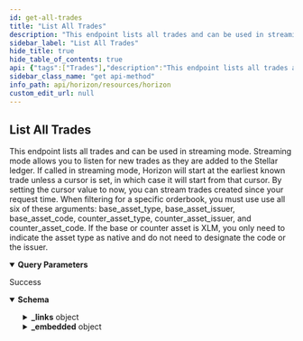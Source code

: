 ```yaml
---
id: get-all-trades
title: "List All Trades"
description: "This endpoint lists all trades and can be used in streaming mode. Streaming mode allows you to listen for new trades as they are added to the Stellar ledger. If called in streaming mode, Horizon will start at the earliest known trade unless a cursor is set, in which case it will start from that cursor. By setting the cursor value to now, you can stream trades created since your request time. When filtering for a specific orderbook, you must use use all six of these arguments: base_asset_type, base_asset_issuer, base_asset_code, counter_asset_type, counter_asset_issuer, and counter_asset_code. If the base or counter asset is XLM, you only need to indicate the asset type as native and do not need to designate the code or the issuer."
sidebar_label: "List All Trades"
hide_title: true
hide_table_of_contents: true
api: {"tags":["Trades"],"description":"This endpoint lists all trades and can be used in streaming mode. Streaming mode allows you to listen for new trades as they are added to the Stellar ledger. If called in streaming mode, Horizon will start at the earliest known trade unless a cursor is set, in which case it will start from that cursor. By setting the cursor value to now, you can stream trades created since your request time. When filtering for a specific orderbook, you must use use all six of these arguments: base_asset_type, base_asset_issuer, base_asset_code, counter_asset_type, counter_asset_issuer, and counter_asset_code. If the base or counter asset is XLM, you only need to indicate the asset type as native and do not need to designate the code or the issuer.","operationId":"GetAllTrades","parameters":[{"name":"offer_id","in":"query","required":false,"description":"The offer ID. Used to filter for trades originating from a specific offer."},{"name":"base_asset_type","in":"query","required":false,"description":"The type for the base asset. Either native, credit_alphanum4, or credit_alphanum12.","schema":{"type":"string","enum":["native","credit_alphanum4","credit_alphanum12"]}},{"name":"base_asset_issuer","in":"query","required":false,"description":"The Stellar address of the base asset’s issuer.","schema":{"type":"string","example":"GDUKMGUGDZQK6YHYA5Z6AY2G4XDSZPSZ3SW5UN3ARVMO6QSRDWP5YLEX"}},{"name":"base_asset_code","in":"query","required":false,"description":"The code for the base asset.","schema":{"type":"string","example":"USD"}},{"name":"counter_asset_type","in":"query","required":false,"description":"The type for the counter asset. Either native, credit_alphanum4, or credit_alphanum12.","schema":{"type":"string","enum":["native","credit_alphanum4","credit_alphanum12"]}},{"name":"counter_asset_issuer","in":"query","required":false,"description":"The Stellar address of the counter asset’s issuer.","schema":{"type":"string","example":"GDUKMGUGDZQK6YHYA5Z6AY2G4XDSZPSZ3SW5UN3ARVMO6QSRDWP5YLEX"}},{"name":"counter_asset_code","in":"query","required":false,"description":"The code for the counter asset."},{"name":"trade_type","in":"query","required":false,"description":"Can be set to all, orderbook, or liquidity_pools to filter only trades executed across a given mechanism.","schema":{"type":"string","enum":["all","orderbook","liquidity_pools"]}},{"name":"cursor","in":"query","required":false,"description":"A number that points to a specific location in a collection of responses and is pulled from the paging_token value of a record.","schema":{"type":"integer","example":6606617478959105}},{"name":"order","in":"query","required":false,"description":"A designation of the order in which records should appear. Options include asc (ascending) or desc (descending). If this argument isn’t set, it defaults to asc.","schema":{"type":"string","enum":["asc","desc"]}},{"name":"limit","in":"query","required":false,"description":"The maximum number of records returned. The limit can range from 1 to 200 - an upper limit that is hardcoded in Horizon for performance reasons. If this argument isn’t designated, it defaults to 10.","schema":{"type":"integer","example":10}}],"x-supports-streaming":true,"responses":{"200":{"description":"Success","content":{"application/json":{"schema":{"allOf":[{"type":"object","properties":{"_links":{"type":"object","properties":{"self":{"type":"object","properties":{"href":{"type":"string","format":"link"},"templated":{"type":"boolean"}},"required":["href"],"title":"link"},"next":{"type":"object","properties":{"href":{"type":"string","format":"link"},"templated":{"type":"boolean"}},"required":["href"],"title":"link"},"prev":{"type":"object","properties":{"href":{"type":"string","format":"link"},"templated":{"type":"boolean"}},"required":["href"],"title":"link"}}}},"title":"Links"},{"type":"object","properties":{"_embedded":{"type":"object","properties":{"records":{"type":"array","items":{"type":"object","properties":{"_links":{"type":"object","properties":{"self":{"type":"object","properties":{"href":{"type":"string","format":"link"},"templated":{"type":"boolean"}},"required":["href"],"title":"link"},"base":{"type":"object","properties":{"href":{"type":"string","format":"link"},"templated":{"type":"boolean"}},"required":["href"],"title":"link"},"counter":{"type":"object","properties":{"href":{"type":"string","format":"link"},"templated":{"type":"boolean"}},"required":["href"],"title":"link"},"operation":{"type":"object","properties":{"href":{"type":"string","format":"link"},"templated":{"type":"boolean"}},"required":["href"],"title":"link"}},"required":["self","base","counter","operation"]},"id":{"type":"string","title":"id"},"paging_token":{"type":"string","title":"paging_token"},"ledger_close_time":{"type":"string"},"offer_id":{"type":"string"},"trade_type":{"type":"string"},"liquidity_pool_fee_bp":{"type":"number","format":"uint32"},"base_liquidity_pool_id":{"type":"string"},"base_offer_id":{"type":"string"},"base_account":{"type":"string","pattern":"G[A-Z0-9]{55}","title":"address"},"base_amount":{"type":"string"},"base_asset_type":{"type":"string"},"base_asset_code":{"type":"string"},"base_asset_issuer":{"type":"string"},"counter_liquidity_pool_id":{"type":"string"},"counter_offer_id":{"type":"string"},"counter_account":{"type":"string","pattern":"G[A-Z0-9]{55}","title":"address"},"counter_amount":{"type":"string"},"counter_asset_type":{"type":"string"},"counter_asset_code":{"type":"string"},"counter_asset_issuer":{"type":"string","pattern":"G[A-Z0-9]{55}","title":"address"},"base_is_seller":{"type":"boolean"},"price":{"required":["id","paging_token","ledger_close_time","trade_type","base_amount","base_asset_type","counter_amount","counter_asset_type","base_is_seller"],"type":"object","properties":{"n":{"type":"string"},"d":{"type":"string"}},"title":"tradePrice"}}}}}}},"title":"Trade"}]},"examples":{"GetAllTrades":{"value":{"_links":{"self":{"href":"https://horizon.stellar.org/trades?base_asset_code=USD&base_asset_issuer=GDUKMGUGDZQK6YHYA5Z6AY2G4XDSZPSZ3SW5UN3ARVMO6QSRDWP5YLEX&base_asset_type=credit_alphanum4&counter_asset_type=native&cursor=&limit=3&order=asc"},"next":{"href":"https://horizon.stellar.org/trades?base_asset_code=USD&base_asset_issuer=GDUKMGUGDZQK6YHYA5Z6AY2G4XDSZPSZ3SW5UN3ARVMO6QSRDWP5YLEX&base_asset_type=credit_alphanum4&counter_asset_type=native&cursor=83056000260648961-0&limit=3&order=asc"},"prev":{"href":"https://horizon.stellar.org/trades?base_asset_code=USD&base_asset_issuer=GDUKMGUGDZQK6YHYA5Z6AY2G4XDSZPSZ3SW5UN3ARVMO6QSRDWP5YLEX&base_asset_type=credit_alphanum4&counter_asset_type=native&cursor=82854686553571330-0&limit=3&order=desc"}},"_embedded":{"records":[{"_links":{"self":{"href":""},"base":{"href":"https://horizon.stellar.org/accounts/GD47M25MLSCSYP4SIVNQXVQ4KWNLVGXS4S2AXPTYEJK6OY4VALJWK4BS"},"counter":{"href":"https://horizon.stellar.org/accounts/GBCHK52UXADCQCO7FBA5VBYPGCJFXHCNAVJTMUEKOCCNKJH5F35UZU5T"},"operation":{"href":"https://horizon.stellar.org/operations/82854686553571330"}},"id":"82854686553571330-0","paging_token":"82854686553571330-0","ledger_close_time":"2018-08-05T00:55:34Z","offer_id":"23074703","base_offer_id":"23074703","base_account":"GD47M25MLSCSYP4SIVNQXVQ4KWNLVGXS4S2AXPTYEJK6OY4VALJWK4BS","base_amount":"22.9174941","base_asset_type":"credit_alphanum4","base_asset_code":"USD","base_asset_issuer":"GDUKMGUGDZQK6YHYA5Z6AY2G4XDSZPSZ3SW5UN3ARVMO6QSRDWP5YLEX","counter_offer_id":"4694540704980959234","counter_account":"GBCHK52UXADCQCO7FBA5VBYPGCJFXHCNAVJTMUEKOCCNKJH5F35UZU5T","counter_amount":"97.9999800","counter_asset_type":"native","base_is_seller":true,"price":{"n":"106905209","d":"25000000"}},{"_links":{"self":{"href":""},"base":{"href":"https://horizon.stellar.org/accounts/GD47M25MLSCSYP4SIVNQXVQ4KWNLVGXS4S2AXPTYEJK6OY4VALJWK4BS"},"counter":{"href":"https://horizon.stellar.org/accounts/GDURV3I6U5OTUV75WWAG2HWZTQHNMCR3NR2P5GPKDCIS2AEWCFSOLVFU"},"operation":{"href":"https://horizon.stellar.org/operations/83005225157287937"}},"id":"83005225157287937-0","paging_token":"83005225157287937-0","ledger_close_time":"2018-08-07T02:01:53Z","offer_id":"23400441","base_offer_id":"23400441","base_account":"GD47M25MLSCSYP4SIVNQXVQ4KWNLVGXS4S2AXPTYEJK6OY4VALJWK4BS","base_amount":"1.0000000","base_asset_type":"credit_alphanum4","base_asset_code":"USD","base_asset_issuer":"GDUKMGUGDZQK6YHYA5Z6AY2G4XDSZPSZ3SW5UN3ARVMO6QSRDWP5YLEX","counter_offer_id":"4694691243584675841","counter_account":"GDURV3I6U5OTUV75WWAG2HWZTQHNMCR3NR2P5GPKDCIS2AEWCFSOLVFU","counter_amount":"4.3080953","counter_asset_type":"native","base_is_seller":true,"price":{"n":"430809521","d":"100000000"}},{"_links":{"self":{"href":""},"base":{"href":"https://horizon.stellar.org/accounts/GD47M25MLSCSYP4SIVNQXVQ4KWNLVGXS4S2AXPTYEJK6OY4VALJWK4BS"},"counter":{"href":"https://horizon.stellar.org/accounts/GBNDB4UHLDRBLR35JNU4ADYG3J5WA4LJZOPBXMNHZKTKSL37BDX4UBQY"},"operation":{"href":"https://horizon.stellar.org/operations/83056000260648961"}},"id":"83056000260648961-0","paging_token":"83056000260648961-0","ledger_close_time":"2018-08-07T18:27:33Z","offer_id":"23400441","base_offer_id":"23400441","base_account":"GD47M25MLSCSYP4SIVNQXVQ4KWNLVGXS4S2AXPTYEJK6OY4VALJWK4BS","base_amount":"1.0000000","base_asset_type":"credit_alphanum4","base_asset_code":"USD","base_asset_issuer":"GDUKMGUGDZQK6YHYA5Z6AY2G4XDSZPSZ3SW5UN3ARVMO6QSRDWP5YLEX","counter_offer_id":"4694742018688036865","counter_account":"GBNDB4UHLDRBLR35JNU4ADYG3J5WA4LJZOPBXMNHZKTKSL37BDX4UBQY","counter_amount":"4.3080953","counter_asset_type":"native","base_is_seller":true,"price":{"n":"430809521","d":"100000000"}}]}}}}}}}},"method":"get","path":"/trades","servers":[{"url":"https://horizon.stellar.org","description":"The main network"},{"url":"https://horizon-testnet.stellar.org","description":"The test network"}],"info":{"title":"Horizon","version":"0.0.1"},"postman":{"name":"List All Trades","description":{"content":"This endpoint lists all trades and can be used in streaming mode. Streaming mode allows you to listen for new trades as they are added to the Stellar ledger. If called in streaming mode, Horizon will start at the earliest known trade unless a cursor is set, in which case it will start from that cursor. By setting the cursor value to now, you can stream trades created since your request time. When filtering for a specific orderbook, you must use use all six of these arguments: base_asset_type, base_asset_issuer, base_asset_code, counter_asset_type, counter_asset_issuer, and counter_asset_code. If the base or counter asset is XLM, you only need to indicate the asset type as native and do not need to designate the code or the issuer.","type":"text/plain"},"url":{"path":["trades"],"host":["{{baseUrl}}"],"query":[{"description":{"content":"The offer ID. Used to filter for trades originating from a specific offer.","type":"text/plain"},"key":"offer_id","value":""},{"disabled":false,"description":{"content":"The type for the base asset. Either native, credit_alphanum4, or credit_alphanum12.","type":"text/plain"},"key":"base_asset_type","value":""},{"disabled":false,"description":{"content":"The Stellar address of the base asset’s issuer.","type":"text/plain"},"key":"base_asset_issuer","value":""},{"disabled":false,"description":{"content":"The code for the base asset.","type":"text/plain"},"key":"base_asset_code","value":""},{"disabled":false,"description":{"content":"The type for the counter asset. Either native, credit_alphanum4, or credit_alphanum12.","type":"text/plain"},"key":"counter_asset_type","value":""},{"disabled":false,"description":{"content":"The Stellar address of the counter asset’s issuer.","type":"text/plain"},"key":"counter_asset_issuer","value":""},{"description":{"content":"The code for the counter asset.","type":"text/plain"},"key":"counter_asset_code","value":""},{"disabled":false,"description":{"content":"Can be set to all, orderbook, or liquidity_pools to filter only trades executed across a given mechanism.","type":"text/plain"},"key":"trade_type","value":""},{"disabled":false,"description":{"content":"A number that points to a specific location in a collection of responses and is pulled from the paging_token value of a record.","type":"text/plain"},"key":"cursor","value":""},{"disabled":false,"description":{"content":"A designation of the order in which records should appear. Options include asc (ascending) or desc (descending). If this argument isn’t set, it defaults to asc.","type":"text/plain"},"key":"order","value":""},{"disabled":false,"description":{"content":"The maximum number of records returned. The limit can range from 1 to 200 - an upper limit that is hardcoded in Horizon for performance reasons. If this argument isn’t designated, it defaults to 10.","type":"text/plain"},"key":"limit","value":""}],"variable":[]},"header":[{"key":"Accept","value":"application/json"}],"method":"GET"}}
sidebar_class_name: "get api-method"
info_path: api/horizon/resources/horizon
custom_edit_url: null
---
```



## List All Trades



This endpoint lists all trades and can be used in streaming mode. Streaming mode allows you to listen for new trades as they are added to the Stellar ledger. If called in streaming mode, Horizon will start at the earliest known trade unless a cursor is set, in which case it will start from that cursor. By setting the cursor value to now, you can stream trades created since your request time. When filtering for a specific orderbook, you must use use all six of these arguments: base_asset_type, base_asset_issuer, base_asset_code, counter_asset_type, counter_asset_issuer, and counter_asset_code. If the base or counter asset is XLM, you only need to indicate the asset type as native and do not need to designate the code or the issuer.

<details style={{"marginBottom":"1rem"}} data-collapsed={false} open={true}><summary style={{}}><strong>Query Parameters</strong></summary><div><ul><ParamsItem className={"paramsItem"} param={{"name":"offer_id","in":"query","required":false,"description":"The offer ID. Used to filter for trades originating from a specific offer."}}></ParamsItem><ParamsItem className={"paramsItem"} param={{"name":"base_asset_type","in":"query","required":false,"description":"The type for the base asset. Either native, credit_alphanum4, or credit_alphanum12.","schema":{"type":"string","enum":["native","credit_alphanum4","credit_alphanum12"]}}}></ParamsItem><ParamsItem className={"paramsItem"} param={{"name":"base_asset_issuer","in":"query","required":false,"description":"The Stellar address of the base asset’s issuer.","schema":{"type":"string","example":"GDUKMGUGDZQK6YHYA5Z6AY2G4XDSZPSZ3SW5UN3ARVMO6QSRDWP5YLEX"}}}></ParamsItem><ParamsItem className={"paramsItem"} param={{"name":"base_asset_code","in":"query","required":false,"description":"The code for the base asset.","schema":{"type":"string","example":"USD"}}}></ParamsItem><ParamsItem className={"paramsItem"} param={{"name":"counter_asset_type","in":"query","required":false,"description":"The type for the counter asset. Either native, credit_alphanum4, or credit_alphanum12.","schema":{"type":"string","enum":["native","credit_alphanum4","credit_alphanum12"]}}}></ParamsItem><ParamsItem className={"paramsItem"} param={{"name":"counter_asset_issuer","in":"query","required":false,"description":"The Stellar address of the counter asset’s issuer.","schema":{"type":"string","example":"GDUKMGUGDZQK6YHYA5Z6AY2G4XDSZPSZ3SW5UN3ARVMO6QSRDWP5YLEX"}}}></ParamsItem><ParamsItem className={"paramsItem"} param={{"name":"counter_asset_code","in":"query","required":false,"description":"The code for the counter asset."}}></ParamsItem><ParamsItem className={"paramsItem"} param={{"name":"trade_type","in":"query","required":false,"description":"Can be set to all, orderbook, or liquidity_pools to filter only trades executed across a given mechanism.","schema":{"type":"string","enum":["all","orderbook","liquidity_pools"]}}}></ParamsItem><ParamsItem className={"paramsItem"} param={{"name":"cursor","in":"query","required":false,"description":"A number that points to a specific location in a collection of responses and is pulled from the paging_token value of a record.","schema":{"type":"integer","example":6606617478959105}}}></ParamsItem><ParamsItem className={"paramsItem"} param={{"name":"order","in":"query","required":false,"description":"A designation of the order in which records should appear. Options include asc (ascending) or desc (descending). If this argument isn’t set, it defaults to asc.","schema":{"type":"string","enum":["asc","desc"]}}}></ParamsItem><ParamsItem className={"paramsItem"} param={{"name":"limit","in":"query","required":false,"description":"The maximum number of records returned. The limit can range from 1 to 200 - an upper limit that is hardcoded in Horizon for performance reasons. If this argument isn’t designated, it defaults to 10.","schema":{"type":"integer","example":10}}}></ParamsItem></ul></div></details><div><ApiTabs><TabItem label={"200"} value={"200"}><div>

Success

</div><div><MimeTabs schemaType={"response"}><TabItem label={"application/json"} value={"application/json"}><SchemaTabs><TabItem label={"Schema"} value={"Schema"}><details style={{}} data-collapsed={false} open={true}><summary style={{"textAlign":"left"}}><strong>Schema</strong></summary><div style={{"textAlign":"left","marginLeft":"1rem"}}></div><ul style={{"marginLeft":"1rem"}}><SchemaItem collapsible={true} className={"schemaItem"}><details style={{}}><summary style={{}}><strong>_links</strong><span style={{"opacity":"0.6"}}> object</span></summary><div style={{"marginLeft":"1rem"}}><SchemaItem collapsible={true} className={"schemaItem"}><details style={{}}><summary style={{}}><strong>self</strong><span style={{"opacity":"0.6"}}> object</span></summary><div style={{"marginLeft":"1rem"}}><SchemaItem collapsible={false} name={"href"} required={true} schemaName={"link"} qualifierMessage={undefined} schema={{"type":"string","format":"link"}}></SchemaItem><SchemaItem collapsible={false} name={"templated"} required={false} schemaName={"boolean"} qualifierMessage={undefined} schema={{"type":"boolean"}}></SchemaItem></div></details></SchemaItem><SchemaItem collapsible={true} className={"schemaItem"}><details style={{}}><summary style={{}}><strong>next</strong><span style={{"opacity":"0.6"}}> object</span></summary><div style={{"marginLeft":"1rem"}}><SchemaItem collapsible={false} name={"href"} required={true} schemaName={"link"} qualifierMessage={undefined} schema={{"type":"string","format":"link"}}></SchemaItem><SchemaItem collapsible={false} name={"templated"} required={false} schemaName={"boolean"} qualifierMessage={undefined} schema={{"type":"boolean"}}></SchemaItem></div></details></SchemaItem><SchemaItem collapsible={true} className={"schemaItem"}><details style={{}}><summary style={{}}><strong>prev</strong><span style={{"opacity":"0.6"}}> object</span></summary><div style={{"marginLeft":"1rem"}}><SchemaItem collapsible={false} name={"href"} required={true} schemaName={"link"} qualifierMessage={undefined} schema={{"type":"string","format":"link"}}></SchemaItem><SchemaItem collapsible={false} name={"templated"} required={false} schemaName={"boolean"} qualifierMessage={undefined} schema={{"type":"boolean"}}></SchemaItem></div></details></SchemaItem></div></details></SchemaItem><SchemaItem collapsible={true} className={"schemaItem"}><details style={{}}><summary style={{}}><strong>_embedded</strong><span style={{"opacity":"0.6"}}> object</span></summary><div style={{"marginLeft":"1rem"}}><SchemaItem collapsible={true} className={"schemaItem"}><details style={{}}><summary style={{}}><strong>records</strong><span style={{"opacity":"0.6"}}> object[]</span></summary><div style={{"marginLeft":"1rem"}}><li><div style={{"fontSize":"var(--ifm-code-font-size)","opacity":"0.6","marginLeft":"-.5rem","paddingBottom":".5rem"}}>Array [</div></li><SchemaItem collapsible={true} className={"schemaItem"}><details style={{}}><summary style={{}}><strong>_links</strong><span style={{"opacity":"0.6"}}> object</span></summary><div style={{"marginLeft":"1rem"}}><SchemaItem collapsible={true} className={"schemaItem"}><details style={{}}><summary style={{}}><strong>self</strong><span style={{"opacity":"0.6"}}> object</span><strong style={{"fontSize":"var(--ifm-code-font-size)","color":"var(--openapi-required)"}}> required</strong></summary><div style={{"marginLeft":"1rem"}}><SchemaItem collapsible={false} name={"href"} required={true} schemaName={"link"} qualifierMessage={undefined} schema={{"type":"string","format":"link"}}></SchemaItem><SchemaItem collapsible={false} name={"templated"} required={false} schemaName={"boolean"} qualifierMessage={undefined} schema={{"type":"boolean"}}></SchemaItem></div></details></SchemaItem><SchemaItem collapsible={true} className={"schemaItem"}><details style={{}}><summary style={{}}><strong>base</strong><span style={{"opacity":"0.6"}}> object</span><strong style={{"fontSize":"var(--ifm-code-font-size)","color":"var(--openapi-required)"}}> required</strong></summary><div style={{"marginLeft":"1rem"}}><SchemaItem collapsible={false} name={"href"} required={true} schemaName={"link"} qualifierMessage={undefined} schema={{"type":"string","format":"link"}}></SchemaItem><SchemaItem collapsible={false} name={"templated"} required={false} schemaName={"boolean"} qualifierMessage={undefined} schema={{"type":"boolean"}}></SchemaItem></div></details></SchemaItem><SchemaItem collapsible={true} className={"schemaItem"}><details style={{}}><summary style={{}}><strong>counter</strong><span style={{"opacity":"0.6"}}> object</span><strong style={{"fontSize":"var(--ifm-code-font-size)","color":"var(--openapi-required)"}}> required</strong></summary><div style={{"marginLeft":"1rem"}}><SchemaItem collapsible={false} name={"href"} required={true} schemaName={"link"} qualifierMessage={undefined} schema={{"type":"string","format":"link"}}></SchemaItem><SchemaItem collapsible={false} name={"templated"} required={false} schemaName={"boolean"} qualifierMessage={undefined} schema={{"type":"boolean"}}></SchemaItem></div></details></SchemaItem><SchemaItem collapsible={true} className={"schemaItem"}><details style={{}}><summary style={{}}><strong>operation</strong><span style={{"opacity":"0.6"}}> object</span><strong style={{"fontSize":"var(--ifm-code-font-size)","color":"var(--openapi-required)"}}> required</strong></summary><div style={{"marginLeft":"1rem"}}><SchemaItem collapsible={false} name={"href"} required={true} schemaName={"link"} qualifierMessage={undefined} schema={{"type":"string","format":"link"}}></SchemaItem><SchemaItem collapsible={false} name={"templated"} required={false} schemaName={"boolean"} qualifierMessage={undefined} schema={{"type":"boolean"}}></SchemaItem></div></details></SchemaItem></div></details></SchemaItem><SchemaItem collapsible={false} name={"id"} required={false} schemaName={"id"} qualifierMessage={undefined} schema={{"type":"string","title":"id"}}></SchemaItem><SchemaItem collapsible={false} name={"paging_token"} required={false} schemaName={"paging_token"} qualifierMessage={undefined} schema={{"type":"string","title":"paging_token"}}></SchemaItem><SchemaItem collapsible={false} name={"ledger_close_time"} required={false} schemaName={"string"} qualifierMessage={undefined} schema={{"type":"string"}}></SchemaItem><SchemaItem collapsible={false} name={"offer_id"} required={false} schemaName={"string"} qualifierMessage={undefined} schema={{"type":"string"}}></SchemaItem><SchemaItem collapsible={false} name={"trade_type"} required={false} schemaName={"string"} qualifierMessage={undefined} schema={{"type":"string"}}></SchemaItem><SchemaItem collapsible={false} name={"liquidity_pool_fee_bp"} required={false} schemaName={"uint32"} qualifierMessage={undefined} schema={{"type":"number","format":"uint32"}}></SchemaItem><SchemaItem collapsible={false} name={"base_liquidity_pool_id"} required={false} schemaName={"string"} qualifierMessage={undefined} schema={{"type":"string"}}></SchemaItem><SchemaItem collapsible={false} name={"base_offer_id"} required={false} schemaName={"string"} qualifierMessage={undefined} schema={{"type":"string"}}></SchemaItem><SchemaItem collapsible={false} name={"base_account"} required={false} schemaName={"address"} qualifierMessage={"**Possible values:** Value must match regular expression `G[A-Z0-9]{55}`"} schema={{"type":"string","pattern":"G[A-Z0-9]{55}","title":"address"}}></SchemaItem><SchemaItem collapsible={false} name={"base_amount"} required={false} schemaName={"string"} qualifierMessage={undefined} schema={{"type":"string"}}></SchemaItem><SchemaItem collapsible={false} name={"base_asset_type"} required={false} schemaName={"string"} qualifierMessage={undefined} schema={{"type":"string"}}></SchemaItem><SchemaItem collapsible={false} name={"base_asset_code"} required={false} schemaName={"string"} qualifierMessage={undefined} schema={{"type":"string"}}></SchemaItem><SchemaItem collapsible={false} name={"base_asset_issuer"} required={false} schemaName={"string"} qualifierMessage={undefined} schema={{"type":"string"}}></SchemaItem><SchemaItem collapsible={false} name={"counter_liquidity_pool_id"} required={false} schemaName={"string"} qualifierMessage={undefined} schema={{"type":"string"}}></SchemaItem><SchemaItem collapsible={false} name={"counter_offer_id"} required={false} schemaName={"string"} qualifierMessage={undefined} schema={{"type":"string"}}></SchemaItem><SchemaItem collapsible={false} name={"counter_account"} required={false} schemaName={"address"} qualifierMessage={"**Possible values:** Value must match regular expression `G[A-Z0-9]{55}`"} schema={{"type":"string","pattern":"G[A-Z0-9]{55}","title":"address"}}></SchemaItem><SchemaItem collapsible={false} name={"counter_amount"} required={false} schemaName={"string"} qualifierMessage={undefined} schema={{"type":"string"}}></SchemaItem><SchemaItem collapsible={false} name={"counter_asset_type"} required={false} schemaName={"string"} qualifierMessage={undefined} schema={{"type":"string"}}></SchemaItem><SchemaItem collapsible={false} name={"counter_asset_code"} required={false} schemaName={"string"} qualifierMessage={undefined} schema={{"type":"string"}}></SchemaItem><SchemaItem collapsible={false} name={"counter_asset_issuer"} required={false} schemaName={"address"} qualifierMessage={"**Possible values:** Value must match regular expression `G[A-Z0-9]{55}`"} schema={{"type":"string","pattern":"G[A-Z0-9]{55}","title":"address"}}></SchemaItem><SchemaItem collapsible={false} name={"base_is_seller"} required={false} schemaName={"boolean"} qualifierMessage={undefined} schema={{"type":"boolean"}}></SchemaItem><SchemaItem collapsible={true} className={"schemaItem"}><details style={{}}><summary style={{}}><strong>price</strong><span style={{"opacity":"0.6"}}> object</span></summary><div style={{"marginLeft":"1rem"}}><SchemaItem collapsible={false} name={"n"} required={false} schemaName={"string"} qualifierMessage={undefined} schema={{"type":"string"}}></SchemaItem><SchemaItem collapsible={false} name={"d"} required={false} schemaName={"string"} qualifierMessage={undefined} schema={{"type":"string"}}></SchemaItem></div></details></SchemaItem><li><div style={{"fontSize":"var(--ifm-code-font-size)","opacity":"0.6","marginLeft":"-.5rem"}}>]</div></li></div></details></SchemaItem></div></details></SchemaItem></ul></details></TabItem><TabItem label={"Example (from schema)"} value={"Example (from schema)"}><ResponseSamples responseExample={"{\n  \"_links\": {\n    \"self\": {\n      \"href\": \"string\",\n      \"templated\": true\n    },\n    \"next\": {\n      \"href\": \"string\",\n      \"templated\": true\n    },\n    \"prev\": {\n      \"href\": \"string\",\n      \"templated\": true\n    }\n  },\n  \"_embedded\": {\n    \"records\": [\n      {\n        \"_links\": {\n          \"self\": {\n            \"href\": \"string\",\n            \"templated\": true\n          },\n          \"base\": {\n            \"href\": \"string\",\n            \"templated\": true\n          },\n          \"counter\": {\n            \"href\": \"string\",\n            \"templated\": true\n          },\n          \"operation\": {\n            \"href\": \"string\",\n            \"templated\": true\n          }\n        },\n        \"id\": \"string\",\n        \"paging_token\": \"string\",\n        \"ledger_close_time\": \"string\",\n        \"offer_id\": \"string\",\n        \"trade_type\": \"string\",\n        \"liquidity_pool_fee_bp\": 0,\n        \"base_liquidity_pool_id\": \"string\",\n        \"base_offer_id\": \"string\",\n        \"base_account\": \"string\",\n        \"base_amount\": \"string\",\n        \"base_asset_type\": \"string\",\n        \"base_asset_code\": \"string\",\n        \"base_asset_issuer\": \"string\",\n        \"counter_liquidity_pool_id\": \"string\",\n        \"counter_offer_id\": \"string\",\n        \"counter_account\": \"string\",\n        \"counter_amount\": \"string\",\n        \"counter_asset_type\": \"string\",\n        \"counter_asset_code\": \"string\",\n        \"counter_asset_issuer\": \"string\",\n        \"base_is_seller\": true,\n        \"price\": {\n          \"n\": \"string\",\n          \"d\": \"string\"\n        }\n      }\n    ]\n  }\n}"} language={"json"}></ResponseSamples></TabItem><TabItem label={"GetAllTrades"} value={"GetAllTrades"}><ResponseSamples responseExample={"{\n  \"_links\": {\n    \"self\": {\n      \"href\": \"https://horizon.stellar.org/trades?base_asset_code=USD&base_asset_issuer=GDUKMGUGDZQK6YHYA5Z6AY2G4XDSZPSZ3SW5UN3ARVMO6QSRDWP5YLEX&base_asset_type=credit_alphanum4&counter_asset_type=native&cursor=&limit=3&order=asc\"\n    },\n    \"next\": {\n      \"href\": \"https://horizon.stellar.org/trades?base_asset_code=USD&base_asset_issuer=GDUKMGUGDZQK6YHYA5Z6AY2G4XDSZPSZ3SW5UN3ARVMO6QSRDWP5YLEX&base_asset_type=credit_alphanum4&counter_asset_type=native&cursor=83056000260648961-0&limit=3&order=asc\"\n    },\n    \"prev\": {\n      \"href\": \"https://horizon.stellar.org/trades?base_asset_code=USD&base_asset_issuer=GDUKMGUGDZQK6YHYA5Z6AY2G4XDSZPSZ3SW5UN3ARVMO6QSRDWP5YLEX&base_asset_type=credit_alphanum4&counter_asset_type=native&cursor=82854686553571330-0&limit=3&order=desc\"\n    }\n  },\n  \"_embedded\": {\n    \"records\": [\n      {\n        \"_links\": {\n          \"self\": {\n            \"href\": \"\"\n          },\n          \"base\": {\n            \"href\": \"https://horizon.stellar.org/accounts/GD47M25MLSCSYP4SIVNQXVQ4KWNLVGXS4S2AXPTYEJK6OY4VALJWK4BS\"\n          },\n          \"counter\": {\n            \"href\": \"https://horizon.stellar.org/accounts/GBCHK52UXADCQCO7FBA5VBYPGCJFXHCNAVJTMUEKOCCNKJH5F35UZU5T\"\n          },\n          \"operation\": {\n            \"href\": \"https://horizon.stellar.org/operations/82854686553571330\"\n          }\n        },\n        \"id\": \"82854686553571330-0\",\n        \"paging_token\": \"82854686553571330-0\",\n        \"ledger_close_time\": \"2018-08-05T00:55:34Z\",\n        \"offer_id\": \"23074703\",\n        \"base_offer_id\": \"23074703\",\n        \"base_account\": \"GD47M25MLSCSYP4SIVNQXVQ4KWNLVGXS4S2AXPTYEJK6OY4VALJWK4BS\",\n        \"base_amount\": \"22.9174941\",\n        \"base_asset_type\": \"credit_alphanum4\",\n        \"base_asset_code\": \"USD\",\n        \"base_asset_issuer\": \"GDUKMGUGDZQK6YHYA5Z6AY2G4XDSZPSZ3SW5UN3ARVMO6QSRDWP5YLEX\",\n        \"counter_offer_id\": \"4694540704980959234\",\n        \"counter_account\": \"GBCHK52UXADCQCO7FBA5VBYPGCJFXHCNAVJTMUEKOCCNKJH5F35UZU5T\",\n        \"counter_amount\": \"97.9999800\",\n        \"counter_asset_type\": \"native\",\n        \"base_is_seller\": true,\n        \"price\": {\n          \"n\": \"106905209\",\n          \"d\": \"25000000\"\n        }\n      },\n      {\n        \"_links\": {\n          \"self\": {\n            \"href\": \"\"\n          },\n          \"base\": {\n            \"href\": \"https://horizon.stellar.org/accounts/GD47M25MLSCSYP4SIVNQXVQ4KWNLVGXS4S2AXPTYEJK6OY4VALJWK4BS\"\n          },\n          \"counter\": {\n            \"href\": \"https://horizon.stellar.org/accounts/GDURV3I6U5OTUV75WWAG2HWZTQHNMCR3NR2P5GPKDCIS2AEWCFSOLVFU\"\n          },\n          \"operation\": {\n            \"href\": \"https://horizon.stellar.org/operations/83005225157287937\"\n          }\n        },\n        \"id\": \"83005225157287937-0\",\n        \"paging_token\": \"83005225157287937-0\",\n        \"ledger_close_time\": \"2018-08-07T02:01:53Z\",\n        \"offer_id\": \"23400441\",\n        \"base_offer_id\": \"23400441\",\n        \"base_account\": \"GD47M25MLSCSYP4SIVNQXVQ4KWNLVGXS4S2AXPTYEJK6OY4VALJWK4BS\",\n        \"base_amount\": \"1.0000000\",\n        \"base_asset_type\": \"credit_alphanum4\",\n        \"base_asset_code\": \"USD\",\n        \"base_asset_issuer\": \"GDUKMGUGDZQK6YHYA5Z6AY2G4XDSZPSZ3SW5UN3ARVMO6QSRDWP5YLEX\",\n        \"counter_offer_id\": \"4694691243584675841\",\n        \"counter_account\": \"GDURV3I6U5OTUV75WWAG2HWZTQHNMCR3NR2P5GPKDCIS2AEWCFSOLVFU\",\n        \"counter_amount\": \"4.3080953\",\n        \"counter_asset_type\": \"native\",\n        \"base_is_seller\": true,\n        \"price\": {\n          \"n\": \"430809521\",\n          \"d\": \"100000000\"\n        }\n      },\n      {\n        \"_links\": {\n          \"self\": {\n            \"href\": \"\"\n          },\n          \"base\": {\n            \"href\": \"https://horizon.stellar.org/accounts/GD47M25MLSCSYP4SIVNQXVQ4KWNLVGXS4S2AXPTYEJK6OY4VALJWK4BS\"\n          },\n          \"counter\": {\n            \"href\": \"https://horizon.stellar.org/accounts/GBNDB4UHLDRBLR35JNU4ADYG3J5WA4LJZOPBXMNHZKTKSL37BDX4UBQY\"\n          },\n          \"operation\": {\n            \"href\": \"https://horizon.stellar.org/operations/83056000260648961\"\n          }\n        },\n        \"id\": \"83056000260648961-0\",\n        \"paging_token\": \"83056000260648961-0\",\n        \"ledger_close_time\": \"2018-08-07T18:27:33Z\",\n        \"offer_id\": \"23400441\",\n        \"base_offer_id\": \"23400441\",\n        \"base_account\": \"GD47M25MLSCSYP4SIVNQXVQ4KWNLVGXS4S2AXPTYEJK6OY4VALJWK4BS\",\n        \"base_amount\": \"1.0000000\",\n        \"base_asset_type\": \"credit_alphanum4\",\n        \"base_asset_code\": \"USD\",\n        \"base_asset_issuer\": \"GDUKMGUGDZQK6YHYA5Z6AY2G4XDSZPSZ3SW5UN3ARVMO6QSRDWP5YLEX\",\n        \"counter_offer_id\": \"4694742018688036865\",\n        \"counter_account\": \"GBNDB4UHLDRBLR35JNU4ADYG3J5WA4LJZOPBXMNHZKTKSL37BDX4UBQY\",\n        \"counter_amount\": \"4.3080953\",\n        \"counter_asset_type\": \"native\",\n        \"base_is_seller\": true,\n        \"price\": {\n          \"n\": \"430809521\",\n          \"d\": \"100000000\"\n        }\n      }\n    ]\n  }\n}"} language={"json"}></ResponseSamples></TabItem></SchemaTabs></TabItem></MimeTabs></div></TabItem></ApiTabs></div>
      